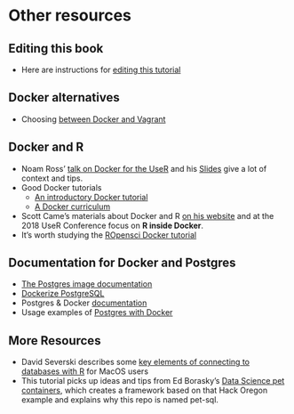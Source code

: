 # Other resources

## Editing this book
* Here are instructions for [editing this tutorial](https://github.com/smithjd/sql-pet/blob/master/maintaining-the-bookdown-site.md)

## Docker alternatives
* Choosing [between Docker and Vagrant](https://medium.com/@Mahmoud_Zalt/vagrant-vs-docker-679c9ce4231b)

## Docker and R
* Noam Ross' [talk on Docker for the UseR](https://www.youtube.com/watch?v=803oZI5dvAU&t=1) and his [Slides](https://github.com/noamross/nyhackr-docker-talk) give a lot of context and tips.
* Good Docker tutorials
  + [An introductory Docker tutorial](https://docker-curriculum.com/)
  + [A Docker curriculum](https://katacoda.com/courses/docker)
* Scott Came's materials about Docker and R [on his website](http://www.cascadia-analytics.com/2018/07/21/docker-r-p1.html) and at the 2018 UseR Conference focus on **R inside Docker**.
* It's worth studying the [ROpensci Docker tutorial](https://ropenscilabs.github.io/r-docker-tutorial/)

## Documentation for Docker and Postgres

* [The Postgres image documentation](https://docs.docker.com/samples/library/postgres/)
* [Dockerize PostgreSQL](https://docs.docker.com/engine/examples/postgresql_service/)
* Postgres & Docker [documentation](https://docs.docker.com/samples/library/postgres/#postgres_db)
* Usage examples of [Postgres with Docker](https://amattn.com/p/tutorial_postgresql_usage_examples_with_docker.html)

## More Resources
* David Severski describes some [key elements of connecting to databases with R](https://github.com/davidski/database_connections) for MacOS users
* This tutorial picks up ideas and tips from Ed Borasky's [Data Science pet containers](https://github.com/hackoregon/data-science-pet-containers), which creates a framework based on that Hack Oregon example and explains why this repo is named pet-sql.
